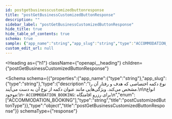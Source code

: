 ```yaml
---
id: postgetbusinesscustomizedbuttonresponse
title: "postGetBusinessCustomizedButtonResponse"
description: ""
sidebar_label: "postGetBusinessCustomizedButtonResponse"
hide_title: true
hide_table_of_contents: true
schema: true
sample: {"app_name":"string","app_slug":"string","type":"ACCOMMODATION_BOOKING"}
custom_edit_url: null
---
```



<Heading
  as={"h1"}
  className={"openapi__heading"}
  children={"postGetBusinessCustomizedButtonResponse"}
>
</Heading>





<Schema
  schema={{"properties":{"app_name":{"type":"string"},"app_slug":{"type":"string"},"type":{"description":"نوع دکمه اختصاصی که هدف و رفتار آن را مشخص می‌کند. ویژگی‌هایی مانند عنوان دکمه از نوع آن به دست می‌آیند.\n\nانواع موجود:\n- `ACCOMMODATION_BOOKING`: برای رزرو اقامتگاه\n","enum":["ACCOMMODATION_BOOKING"],"type":"string","title":"postCustomizedButtonType"}},"type":"object","title":"postGetBusinessCustomizedButtonResponse"}}
  schemaType={"response"}
>
  
</Schema>
            